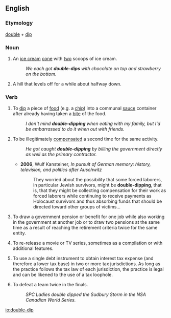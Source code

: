 ==English==

===Etymology===
[[double]] + [[dip]]

===Noun===
{{en-noun}}

# {{context|informal|lang=en}} An [[ice cream]] [[cone]] with [[two]] scoops of ice cream.
#:''We each got '''double-dips''' with chocolate on top and strawberry on the bottom.''
# {{context|roller coasters|lang=en}} A hill that levels off for a while about halfway down.

===Verb===
{{en-verb|double-dipp|ing}}

# {{context|informal|lang=en}} To [[dip]] a piece of [[food]] (e.g. a [[chip]]) into a communal [[sauce]] container after already having taken a [[bite]] of the food.
#:''I don't mind '''double-dipping''' when eating with my family, but I'd be embarrassed to do it when out with friends.''
# {{context|informal|lang=en}} To be illegitimately [[compensate]]d a second time for the same activity.
#:''He got caught '''double-dipping''' by billing the government directly as well as the primary contractor.''
#* '''2006''', Wulf Kansteiner, ''In pursuit of German memory: history, television, and politics after Auschwitz''
#*: They worried about the possibility that some forced laborers, in particular Jewish survivors, might be '''double-dipping''', that is, that they might be collecting compensation for their work as forced laborers while continuing to receive payments as Holocaust survivors and thus absorbing funds that should be directed toward other groups of victims...
# {{context|informal|lang=en}} To draw a government pension or benefit for one job while also working in the government at another job or to draw two pensions at the same time as a result of reaching the retirement criteria twice for the same entity.
# {{context|entertainment industry|lang=en}} To re-release a movie or TV series, sometimes as a compilation or with additional features.
# {{context|US|finance|lang=en}} To use a single debt instrument to obtain interest tax expense (and therefore a lower tax base) in two or more tax jurisdictions.  As long as the practice follows the tax law of each jurisdiction, the practice is legal and can be likened to the use of a tax loophole.
# {{context|softball|lang=en}}  To defeat a team twice in the finals.
#: ''SPC Ladies double dipped the Sudbury Storm in the NSA Canadian World Series.''

[[io:double-dip]]